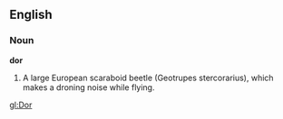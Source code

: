 ==English==

===Noun===

'''dor'''

#A large European scaraboid beetle (Geotrupes stercorarius), which makes a droning noise while flying.

[[gl:Dor]]